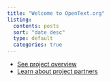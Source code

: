 ```yaml
---
title: "Welcome to OpenText.org"
listing:
  contents: posts
  sort: "date desc"
  type: default
  categories: true
---
```


* [See project overview](about/overview.qmd)
* [Learn about project partners](about/partners.qmd)


